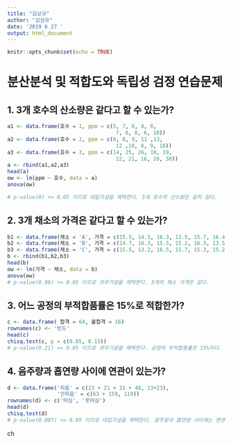 ```yaml
---
title: "김상규"
author: "김상규"
date: '2019 6 27 '
output: html_document
---
```


```r
knitr::opts_chunk$set(echo = TRUE)
```

# 분산분석 및 적합도와 독립성 검정 연습문제
## 1. 3개 호수의 산소량은 같다고 할 수 있는가?
```r
a1 <- data.frame(호수 = 1, ppm = c(5, 7, 6, 8, 6, 
                                   7, 8, 8, 6, 10))
a2 <- data.frame(호수 = 2, ppm = c(6, 8, 9, 11 ,13, 
                                   12 ,10, 8, 9, 10))
a3 <- data.frame(호수 = 3, ppm = c(14, 25, 26, 18, 19, 
                                   22, 21, 16, 20, 30))
a <- rbind(a1,a2,a3)
head(a)
ow <- lm(ppm ~ 호수, data = a)
anova(ow)

# p-value(0) <= 0.05 이므로 대립가설을 채택한다. 3개 호수의 산소량은 같지 않다.
```
  
## 2. 3개 채소의 가격은 같다고 할 수 있는가?
```r
b1 <- data.frame(채소 = 'A', 가격 = c(15.5, 14.3, 16.3, 13.5, 15.7, 16.4, 14.7))
b2 <- data.frame(채소 = 'B', 가격 = c(14.7, 16.3, 15.5, 15.2, 16.3, 13.5, 15.4))
b3 <- data.frame(채소 = 'C', 가격 = c(15.5, 13.2, 16.5, 15.7, 15.3, 15.2, 14.8))
b <- rbind(b1,b2,b3)
head(b)
ow <- lm(가격 ~ 채소, data = b)
anova(ow)
# p-value(0.98) >= 0.05 이므로 귀무가설을 채택한다. 3개의 채소 가격은 같다.

```
  
## 3. 어느 공정의 부적합품률은 15%로 적합한가?
```r
c <- data.frame( 합격 = 64, 불합격 = 16)
rownames(c) <- '빈도'
head(c)
chisq.test(c, p = c(0.85, 0.15))
# p-value(0.21) >= 0.05 이므로 귀무가설을 채택한다. 공정의 부적합품률은 15%이다.
```
  
## 4. 음주량과 흡연량 사이에 연관이 있는가?
```r
d <- data.frame('피움' = c(23 + 21 + 31 + 48, 13+23),
                '안피움' = c(63 + 159, 119))
rownames(d) <- c('마심', '못마심')
head(d)
chisq.test(d)
# p-value(0.007) <= 0.05 이므로 대립가설을 채택한다. 음주량과 흡연량 사이에는 연관이 있다.
```
ch
